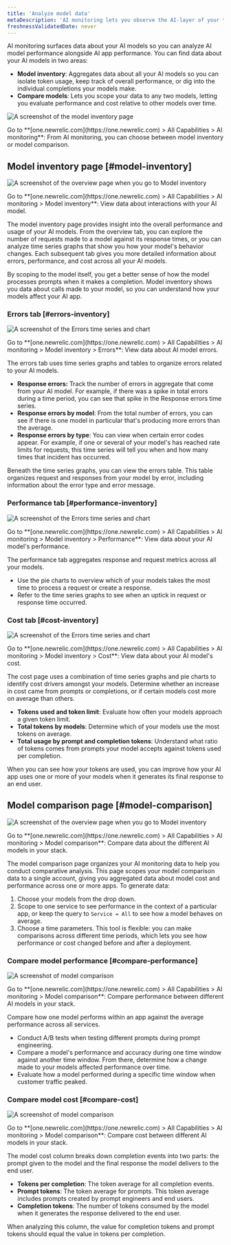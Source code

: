 ```yaml
---
title: 'Analyze model data'
metaDescription: 'AI monitoring lets you observe the AI-layer of your tech stack, giving you a holistic overview of the health and performance of your AI-powered app.'
freshnessValidatedDate: never
---
```










AI monitoring surfaces data about your AI models so you can analyze AI model performance alongside AI app performance. You can find data about your AI models in two areas:

* **Model inventory**: Aggregates data about all your AI models so you can isolate token usage, keep track of overall performance, or dig into the individual completions your models make.
* **Compare models**: Lets you scope your data to any two models, letting you evaluate performance and cost relative to other models over time.

<img
    title="Model data overview"
    alt="A screenshot of the model inventory page"
    src={aiIntrotoModelData}
/>
<figcaption>
    Go to **<DoNotTranslate>[one.newrelic.com](https://one.newrelic.com) > All Capabilities > AI monitoring</DoNotTranslate>**: From AI monitoring, you can choose between model inventory or model comparison.
</figcaption>

## Model inventory page [#model-inventory]

<img
    title="Model inventory overview"
    alt="A screenshot of the overview page when you go to Model inventory"
    src={aiModelInventoryOverviewPage}
/>

<figcaption>
    Go to **<DoNotTranslate>[one.newrelic.com](https://one.newrelic.com) > All Capabilities > AI monitoring > Model inventory</DoNotTranslate>**: View data about interactions with your AI model.
</figcaption>

The model inventory page provides insight into the overall performance and usage of your AI models. From the overview tab, you can explore the number of requests made to a model against its response times, or you can analyze time series graphs that show you how your model's behavior changes. Each subsequent tab gives you more detailed information about errors, performance, and cost across all your AI models.

By scoping to the model itself, you get a better sense of how the model processes prompts when it makes a completion. Model inventory shows you data about calls made to your model, so you can understand how your models affect your AI app.

### Errors tab [#errors-inventory]

<img
    title="Model inventory: Errors"
    alt="A screenshot of the Errors time series and chart"
    src={aiModelInventoryErrors}
/>

<figcaption>
    Go to **<DoNotTranslate>[one.newrelic.com](https://one.newrelic.com) > All Capabilities > AI monitoring > Model inventory > Errors</DoNotTranslate>**: View data about AI model errors.
</figcaption>

The errors tab uses time series graphs and tables to organize errors related to your AI models. 

* **Response errors:** Track the number of errors in aggregate that come from your AI model. For example, if there was a spike in total errors during a time period, you can see that spike in the Response errors time series.
* **Response errors by model**: From the total number of errors, you can see if there is one model in particular that's producing more errors than the average.
* **Response errors by type**: You can view when certain error codes appear. For example, if one or several of your model's has reached rate limits for requests, this time series will tell you when and how many times that incident has occurred. 

Beneath the time series graphs, you can view the errors table. This table organizes request and responses from your model by error, including information about the error type and error message. 

### Performance tab [#performance-inventory]

<img
    title="Model inventory: Performance"
    alt="A screenshot of the Errors time series and chart"
    src={aiModelInventoryPerformancePage}
/>
<figcaption>
    Go to **<DoNotTranslate>[one.newrelic.com](https://one.newrelic.com) > All Capabilities > AI monitoring > Model inventory > Performance</DoNotTranslate>**: View data about your AI model's performance.
</figcaption>

The performance tab aggregates response and request metrics across all your models. 

* Use the pie charts to overview which of your models takes the most time to process a request or create a response.
* Refer to the time series graphs to see when an uptick in request or response time occurred. 

### Cost tab [#cost-inventory]

<img
    title="Model inventory: Performance"
    alt="A screenshot of the Errors time series and chart"
    src={aiModelInventoryPerformancePage}
/>
<figcaption>
    Go to **<DoNotTranslate>[one.newrelic.com](https://one.newrelic.com) > All Capabilities > AI monitoring > Model inventory > Cost</DoNotTranslate>**: View data about your AI model's cost.
</figcaption>

The cost page uses a combination of time series graphs and pie charts to identify cost drivers amongst your models. Determine whether an increase in cost came from prompts or completions, or if certain models cost more on average than others.  

* **Tokens used and token limit**: Evaluate how often your models approach a given token limit.
* **Total tokens by models**: Determine which of your models use the most tokens on average.
* **Total usage by prompt and completion tokens**: Understand what ratio of tokens comes from prompts your model accepts against tokens used per completion. 

When you can see how your tokens are used, you can improve how your AI app uses one or more of your models when it generates its final response to an end user. 

## Model comparison page [#model-comparison]

<img
    title="Model inventory overview"
    alt="A screenshot of the overview page when you go to Model inventory"
    src={aiModelComparisonPage}
/>

<figcaption>
    Go to **<DoNotTranslate>[one.newrelic.com](https://one.newrelic.com) > All Capabilities > AI monitoring > Model comparison</DoNotTranslate>**: Compare data about the different AI models in your stack.
</figcaption>

The model comparison page organizes your AI monitoring data to help you conduct comparative analysis. This page scopes your model comparison data to a single account, giving you aggregated data about model cost and performance across one or more apps. To generate data:

1. Choose your models from the drop down.
1. Scope to one service to see performance in the context of a particular app, or keep the query to `Service = All` to see how a model behaves on average. 
1. Choose a time parameters. This tool is flexible: you can make comparisons across different time periods, which lets you see how performance or cost changed before and after a deployment.  

### Compare model performance [#compare-performance]

<img
    title="Model comparison page: Performance"
    alt="A screenshot of model comparison"
    src={aiModelComparisonPerformance}
/>

<figcaption>
    Go to **<DoNotTranslate>[one.newrelic.com](https://one.newrelic.com) > All Capabilities > AI monitoring > Model comparison</DoNotTranslate>**: Compare performance between different AI models in your stack.
</figcaption>

Compare how one model performs within an app against the average performance across all services.

* Conduct A/B tests when testing different prompts during prompt engineering.
* Compare a model's performance and accuracy during one time window against another time window. From there, determine how a change made to your models affected performance over time. 
* Evaluate how a model performed during a specific time window when customer traffic peaked.

### Compare model cost [#compare-cost]

<img
    title="Model comparison page: Cost"
    alt="A screenshot of model comparison"
    src={aiModelComparisonCost}
/>

<figcaption>
    Go to **<DoNotTranslate>[one.newrelic.com](https://one.newrelic.com) > All Capabilities > AI monitoring > Model comparison</DoNotTranslate>**: Compare cost between different AI models in your stack.
</figcaption>

The model cost column breaks down completion events into two parts: the prompt given to the model and the final response the model delivers to the end user.

* **Tokens per completion**: The token average for all completion events.
* **Prompt tokens**: The token average for prompts. This token average includes prompts created by prompt engineers and end users.
* **Completion tokens**: The number of tokens consumed by the model when it generates the response delivered to the end user.

When analyzing this column, the value for completion tokens and prompt tokens should equal the value in tokens per completion.